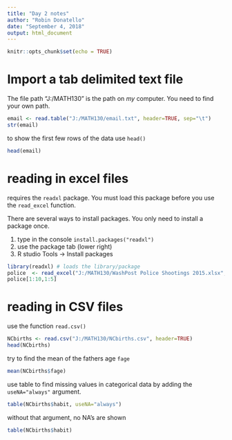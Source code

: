 ```yaml
---
title: "Day 2 notes"
author: "Robin Donatello"
date: "September 4, 2018"
output: html_document
---
```


```r
knitr::opts_chunk$set(echo = TRUE)
```

# Import a tab delimited text file
The file path "J:/MATH130" is the path on *my* computer. You need to find your own path. 

```r
email <- read.table("J:/MATH130/email.txt", header=TRUE, sep="\t")
str(email)
```

to show the first few rows of the data use `head()`

```r
head(email)
```


# reading in excel files
requires the `readxl` package. You  must load this package before you use the `read_excel` function. 

There are several ways to install packages. You only need to install a package once. 

1. type in the console `install.packages("readxl")`
2. use the package tab (lower right)
3. R studio Tools -> Install packages

```r
library(readxl) # loads the library/package
police  <- read_excel("J:/MATH130/WashPost Police Shootings 2015.xlsx", sheet=1, col_names=TRUE)
police[1:10,1:5]

```



# reading in CSV files
use the function `read.csv()`

```r
NCbirths <- read.csv("J:/MATH130/NCbirths.csv", header=TRUE)
head(NCbirths)
```

try to find the mean of the fathers age `fage`
```r
mean(NCbirths$fage)
```

use table to find missing values in categorical data by adding the `useNA="always"` argument. 
```r
table(NCbirths$habit, useNA="always")
```

without that argument, no NA's are shown

```r
table(NCbirths$habit)
```




